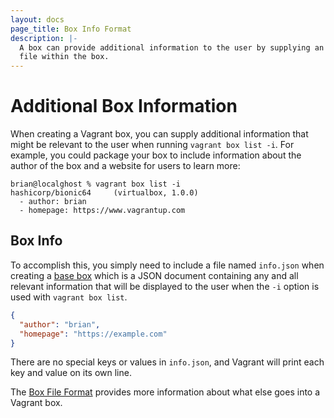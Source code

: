 ```yaml
---
layout: docs
page_title: Box Info Format
description: |-
  A box can provide additional information to the user by supplying an info.json
  file within the box.
---
```


# Additional Box Information

When creating a Vagrant box, you can supply additional information that might be
relevant to the user when running `vagrant box list -i`. For example, you could
package your box to include information about the author of the box and a
website for users to learn more:

```
brian@localghost % vagrant box list -i
hashicorp/bionic64     (virtualbox, 1.0.0)
  - author: brian
  - homepage: https://www.vagrantup.com
```

## Box Info

To accomplish this, you simply need to include a file named `info.json` when
creating a [base box](/docs/boxes/base) which is a JSON document containing
any and all relevant information that will be displayed to the user when the
`-i` option is used with `vagrant box list`.

```json
{
  "author": "brian",
  "homepage": "https://example.com"
}
```

There are no special keys or values in `info.json`, and Vagrant will print each
key and value on its own line.

The [Box File Format](/docs/boxes/format) provides more information about what
else goes into a Vagrant box.
